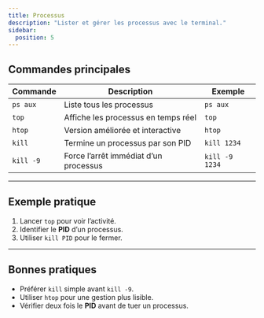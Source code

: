 ```yaml
---
title: Processus
description: "Lister et gérer les processus avec le terminal."
sidebar:
  position: 5
---
```


## Commandes principales

| Commande | Description | Exemple |
|----------|-------------|---------|
| `ps aux` | Liste tous les processus | `ps aux` |
| `top`    | Affiche les processus en temps réel | `top` |
| `htop`   | Version améliorée et interactive | `htop` |
| `kill`   | Termine un processus par son PID | `kill 1234` |
| `kill -9`| Force l’arrêt immédiat d’un processus | `kill -9 1234` |

---

## Exemple pratique

1. Lancer `top` pour voir l’activité.  
2. Identifier le **PID** d’un processus.  
3. Utiliser `kill PID` pour le fermer.  

---

## Bonnes pratiques

- Préférer `kill` simple avant `kill -9`.  
- Utiliser `htop` pour une gestion plus lisible.  
- Vérifier deux fois le **PID** avant de tuer un processus.  
